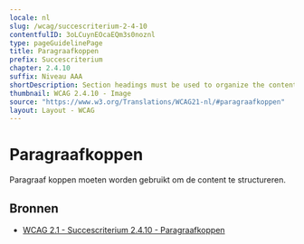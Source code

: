 ```yaml
---
locale: nl
slug: /wcag/succescriterium-2-4-10
contentfulID: 3oLCuynEOcaEQm3s0noznl
type: pageGuidelinePage
title: Paragraafkoppen
prefix: Succescriterium
chapter: 2.4.10
suffix: Niveau AAA
shortDescription: Section headings must be used to organize the content.
thumbnail: WCAG 2.4.10 - Image
source: "https://www.w3.org/Translations/WCAG21-nl/#paragraafkoppen"
layout: Layout - WCAG
---
```


# Paragraafkoppen

Paragraaf koppen moeten worden gebruikt om de content te structureren.

## Bronnen

- [WCAG 2.1 - Succescriterium 2.4.10 - Paragraafkoppen](https://www.w3.org/Translations/WCAG21-nl/#paragraafkoppen)